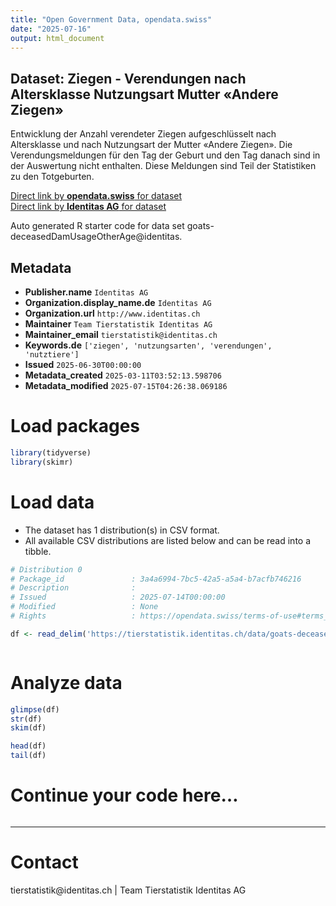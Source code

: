 ```yaml
---
title: "Open Government Data, opendata.swiss"
date: "2025-07-16"
output: html_document
---
```


## Dataset: Ziegen - Verendungen nach Altersklasse Nutzungsart Mutter «Andere Ziegen»

Entwicklung der Anzahl verendeter Ziegen aufgeschlüsselt nach Altersklasse und nach Nutzungsart der Mutter «Andere Ziegen». Die Verendungsmeldungen für den Tag der Geburt und den Tag danach sind in der Auswertung nicht enthalten. Diese Meldungen sind Teil der Statistiken zu den Totgeburten.

[Direct link by **opendata.swiss** for dataset](https://opendata.swiss/de/dataset/ziegen-verendungen-nach-altersklasse-nutzungsart-mutter-andere-ziegen)<br>
[Direct link by **Identitas AG** for dataset](https://tierstatistik.identitas.ch/)

Auto generated R starter code for data set goats-deceasedDamUsageOtherAge@identitas.

## Metadata

- **Publisher.name** `Identitas AG`
- **Organization.display_name.de** `Identitas AG`
- **Organization.url** `http://www.identitas.ch`
- **Maintainer** `Team Tierstatistik Identitas AG`
- **Maintainer_email** `tierstatistik@identitas.ch`
- **Keywords.de** `['ziegen', 'nutzungsarten', 'verendungen', 'nutztiere']`
- **Issued** `2025-06-30T00:00:00`
- **Metadata_created** `2025-03-11T03:52:13.598706`
- **Metadata_modified** `2025-07-15T04:26:38.069186`


# Load packages

```r

library(tidyverse)
library(skimr)

```

# Load data

-   The dataset has 1 distribution(s) in CSV format.
-   All available CSV distributions are listed below and can be read into a tibble.

```r

# Distribution 0
# Package_id               : 3a4a6994-7bc5-42a5-a5a4-b7acfb746216
# Description              : 
# Issued                   : 2025-07-14T00:00:00
# Modified                 : None
# Rights                   : https://opendata.swiss/terms-of-use#terms_by

df <- read_delim('https://tierstatistik.identitas.ch/data/goats-deceasedDamUsageOtherAge.csv')



```

# Analyze data

```r

glimpse(df)
str(df)
skim(df)

head(df)
tail(df)

```

# Continue your code here...

```r

```

------------------------------------------------------------------------

# Contact

tierstatistik@identitas.ch | Team Tierstatistik Identitas AG

